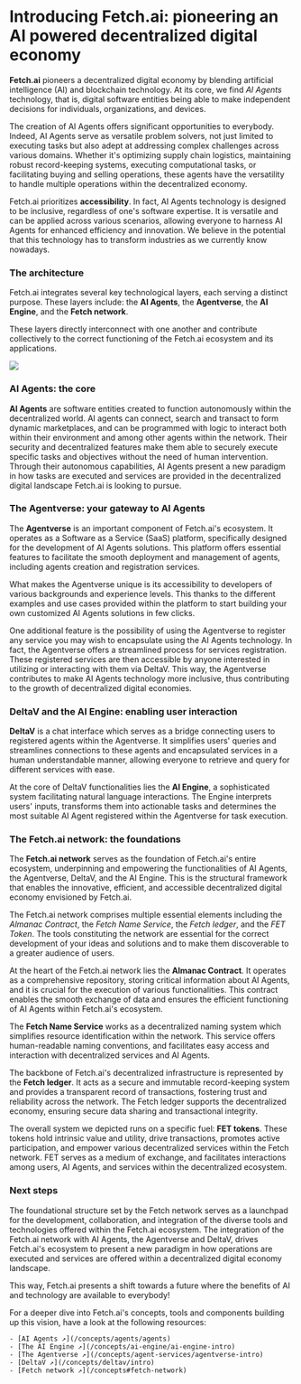 # Introducing Fetch.ai: pioneering an AI powered decentralized digital economy

**Fetch.ai** pioneers a decentralized digital economy by blending artificial intelligence (AI) and blockchain technology. At its core, we find _AI Agents_ technology, that is, digital software entities being able to make independent decisions for individuals, organizations, and devices.

The creation of AI Agents offers significant opportunities to everybody. Indeed, AI Agents serve as versatile problem solvers, not just limited to executing tasks but also adept at addressing complex challenges across various domains. Whether it's optimizing supply chain logistics, maintaining robust record-keeping systems, executing computational tasks, or facilitating buying and selling operations, these agents have the versatility to handle multiple operations within the decentralized economy.

Fetch.ai prioritizes **accessibility**. In fact, AI Agents technology is designed to be inclusive, regardless of one's software expertise. It is versatile and can be applied across various scenarios, allowing everyone to harness AI Agents for enhanced efficiency and innovation. We believe in the potential that this technology has to transform industries as we currently know nowadays.

### The architecture

Fetch.ai integrates several key technological layers, each serving a distinct purpose. These layers include: the **AI Agents**, the **Agentverse**, the **AI Engine**, and the **Fetch network**.

These layers directly interconnect with one another and contribute collectively to the correct functioning of the Fetch.ai ecosystem and its applications.

![](src/images/missing.jpeg)

### AI Agents: the core

**AI Agents** are software entities created to function autonomously within the decentralized world. AI agents can connect, search and transact to form dynamic marketplaces, and can be programmed with logic to interact both within their environment and among other agents within the network. Their security and decentralized features make them able to securely execute specific tasks and objectives without the need of human intervention. Through their autonomous capabilities, AI Agents present a new paradigm in how tasks are executed and services are provided in the decentralized digital landscape Fetch.ai is looking to pursue.

### The Agentverse: your gateway to AI Agents

The **Agentverse** is an important component of Fetch.ai's ecosystem. It operates as a Software as a Service (SaaS) platform, specifically designed for the development of AI Agents solutions. This platform offers essential features to facilitate the smooth deployment and management of agents, including agents creation and registration services.

What makes the Agentverse unique is its accessibility to developers of various backgrounds and experience levels.
This thanks to the different examples and use cases provided within the platform to start building your own customized AI Agents solutions in few clicks.

One additional feature is the possibility of using the Agentverse to register any service you may wish to encapsulate using the AI Agents technology. In fact, the Agentverse offers a streamlined process for services registration. These registered services are then accessible by anyone interested in utilizing or interacting with them via DeltaV. This way, the Agentverse contributes to make AI Agents technology more inclusive, thus contributing to the growth of decentralized digital economies.

### DeltaV and the AI Engine: enabling user interaction

**DeltaV** is a chat interface which serves as a bridge connecting users to registered agents within the Agentverse. It simplifies users' queries and streamlines connections to these agents and encapsulated services in a human understandable manner, allowing everyone to retrieve and query for different services with ease.

At the core of DeltaV functionalities lies the **AI Engine**, a sophisticated system facilitating natural language interactions. The Engine interprets users' inputs, transforms them into actionable tasks and determines the most suitable AI Agent registered within the Agentverse for task execution.

### The Fetch.ai network: the foundations

The **Fetch.ai network** serves as the foundation of Fetch.ai's entire ecosystem, underpinning and empowering the functionalities of AI Agents, the Agentverse, DeltaV, and the AI Engine. This is the structural framework that enables the innovative, efficient, and accessible decentralized digital economy envisioned by Fetch.ai.

The Fetch.ai network comprises multiple essential elements including the _Almanac Contract_, the _Fetch Name Service_, the _Fetch ledger_, and the _FET Token_. The tools constituting the network are essential for the correct development of your ideas and solutions and to make them discoverable to a greater audience of users.

At the heart of the Fetch.ai network lies the **Almanac Contract**. It operates as a comprehensive repository, storing critical information about AI Agents, and it is crucial for the execution of various functionalities. This contract enables the smooth exchange of data and ensures the efficient functioning of AI Agents within Fetch.ai's ecosystem.

The **Fetch Name Service** works as a decentralized naming system which simplifies resource identification within the network. This service offers human-readable naming conventions, and facilitates easy access and interaction with decentralized services and AI Agents.

The backbone of Fetch.ai's decentralized infrastructure is represented by the **Fetch ledger**. It acts as a secure and immutable record-keeping system and provides a transparent record of transactions, fostering trust and reliability across the network. The Fetch ledger supports the decentralized economy, ensuring secure data sharing and transactional integrity.

The overall system we depicted runs on a specific fuel: **FET tokens**. These tokens hold intrinsic value and utility, drive transactions, promotes active participation, and empower various decentralized services within the Fetch network. FET serves as a medium of exchange, and facilitates interactions among users, AI Agents, and services within the decentralized ecosystem.

### Next steps

The foundational structure set by the Fetch network serves as a launchpad for the development, collaboration, and integration of the diverse tools and technologies offered within the Fetch.ai ecosystem. The integration of the Fetch.ai network with AI Agents, the Agentverse and DeltaV, drives Fetch.ai's ecosystem to present a new paradigm in how operations are executed and services are offered within a decentralized digital economy landscape.

This way, Fetch.ai presents a shift towards a future where the benefits of AI and technology are available to everybody!

For a deeper dive into Fetch.ai's concepts, tools and components building up this vision, have a look at the following resources:

    - [AI Agents ↗️](/concepts/agents/agents)
    - [The AI Engine ↗️](/concepts/ai-engine/ai-engine-intro)
    - [The Agentverse ↗️](/concepts/agent-services/agentverse-intro)
    - [DeltaV ↗️](/concepts/deltav/intro)
    - [Fetch network ↗️](/concepts#fetch-network)

